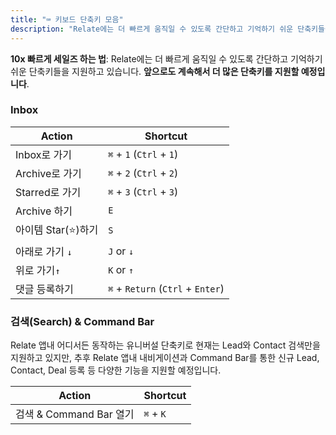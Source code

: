 ```yaml
---
title: "⌨ 키보드 단축키 모음"
description: "Relate에는 더 빠르게 움직일 수 있도록 간단하고 기억하기 쉬운 단축키들을 지원하고 있습니다."
---
```


<Tip>

**10x 빠르게 세일즈 하는 법**: Relate에는 더 빠르게 움직일 수 있도록 간단하고 기억하기 쉬운 단축키들을 지원하고 있습니다. **앞으로도 계속해서 더 많은 단축키를 지원할 예정입니다**.

</Tip>

### Inbox

| Action              | Shortcut                          |
| ------------------- | --------------------------------- |
| Inbox로 가기        | `⌘` + `1` (`Ctrl` + `1`)          |
| Archive로 가기      | `⌘` + `2` (`Ctrl` + `2`)          |
| Starred로 가기      | `⌘` + `3` (`Ctrl` + `3`)          |
| Archive 하기        | `E`                               |
| 아이템 Star(⭐)하기 | `S`                               |
| 아래로 가기 `↓`     | `J` or `↓`                        |
| 위로 가기`↑`        | `K` or `↑`                        |
| 댓글 등록하기       | `⌘` + `Return` (`Ctrl` + `Enter`) |

### 검색(Search) & Command Bar

Relate 앱내 어디서든 동작하는 유니버설 단축키로 현재는 Lead와 Contact 검색만을 지원하고 있지만, 추후 Relate 앱내 내비게이션과 Command Bar를 통한 신규 Lead, Contact, Deal 등록 등 다양한 기능을 지원할 예정입니다.

| Action                  | Shortcut  |
| ----------------------- | --------- |
| 검색 & Command Bar 열기 | `⌘` + `K` |
